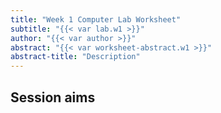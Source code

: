 ```yaml
---
title: "Week 1 Computer Lab Worksheet"
subtitle: "{{< var lab.w1 >}}"
author: "{{< var author >}}"
abstract: "{{< var worksheet-abstract.w1 >}}"
abstract-title: "Description"
---
```


## Session aims
